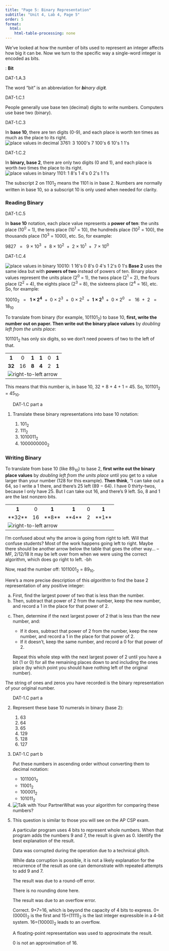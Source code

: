 ```yaml
---
title: "Page 5: Binary Representation"
subtitle: "Unit 4, Lab 4, Page 5"
order: 5
format:
  html:
    html-table-processing: none
---
```


We've looked at how the number of bits used to represent an integer
affects how big it can be. Now we turn to the specific way a single-word
integer is encoded as bits.

::: vocab
: **Bit**

::: ap-standard
DAT-1.A.3
:::

The word "bit" is an abbreviation for <em>**bi**nary
digi**t**.</em>
:::

::: ap-standard
DAT-1.C.1
:::

People generally use base ten (decimal) digits to write numbers.
Computers use base two (binary).

::: ap-standard
DAT-1.C.3
:::

In **base 10**, there are ten digits (0-9), and each
place is worth <em>ten</em> times as much as the place to its right.
<br />
<img src="/img/4-internet/decimal-places.jpg" title="place values in decimal 3761: 3 1000&apos;s 7 100&apos;s 6 10&apos;s 1 1&apos;s" alt="place values in decimal 3761: 3 1000&apos;s 7 100&apos;s 6 10&apos;s 1 1&apos;s" class="ms-4 noshadow"/>

::: ap-standard
DAT-1.C.2
:::

In **binary, base 2**, there are only two digits (0 and
1), and each place is worth <em>two</em> times the place to its
right.<br />
<img src="/img/4-internet/binary-places.jpg" title="place values in binary 1101: 1 8&apos;s 1 4&apos;s 0 2&apos;s 1 1&apos;s" alt="place values in binary 1101: 1 8&apos;s 1 4&apos;s 0 2&apos;s 1 1&apos;s" class="ms-4 noshadow"/>

::: endnote
The subscript 2 on 1101<sub>2</sub> means the 1101 is in base 2. Numbers
are normally written in base 10, so a subscript 10 is only used when
needed for clarity.
:::

<h3>Reading Binary</h3>

::: ap-standard
DAT-1.C.5
:::

In **base 10** notation, each place value represents a
**power of ten**: the units place (10<sup>0</sup> = 1), the
tens place (10<sup>1</sup> = 10), the hundreds place (10<sup>2</sup> =
100), the thousands place (10<sup>3</sup> = 1000), etc. So, for
example:



9827   =   9 × 10<sup>3</sup>  +  8 × 10<sup>2</sup>  +  2 ×
10<sup>1</sup>  +  7 × 10<sup>0</sup>



::: ap-standard
DAT-1.C.4
:::

<img src="/img/4-internet/binary-places(18).jpg" title="place values in binary 10010: 1 16&apos;s 0 8&apos;s 0 4&apos;s 1 2&apos;s 0 1&apos;s" alt="place values in binary 10010: 1 16&apos;s 0 8&apos;s 0 4&apos;s 1 2&apos;s 0 1&apos;s" class="float-end"/>
**Base 2** uses the same idea but with **powers of
two** instead of powers of ten. Binary place values represent the
units place (2<sup>0</sup> = 1), the twos place (2<sup>1</sup> = 2), the
fours place (2<sup>2</sup> = 4), the eights place (2<sup>3</sup> = 8),
the sixteens place (2<sup>4</sup> = 16), etc. So, for example:

<p align="center">

10010<sub>2</sub>   =   **1 × 2<sup>4</sup>**  +  0 ×
2<sup>3</sup>  +  0 × 2<sup>2</sup>  +  **1 ×
2<sup>1</sup>**  +  0 × 2<sup>0</sup>   =   16  +  2   =  
18<sub>10</sub>



::: takeNote
To translate from binary (for example, 101101<sub>2</sub>) to base
10, **first, write the number out on paper. Then write out the
binary place values** by <em>doubling left from the units
place</em>:

::: sidenoteBig
101101<sub>2</sub> has only six digits, so we don't need powers of two
to the left of that.
:::

```{=html}
<table class="byte indent" summary="translation process from binary to base 10">
<tbody><tr>
<th scope="col">1</th>
<th scope="col" style="font-weight:normal;">0</th>
<th scope="col">1</th>
<th scope="col">1</th>
<th scope="col" style="font-weight:normal;">0</th>
<th scope="col">1</th>
</tr>
<tr>
<td><strong>32</strong></td>
<td>16</td>
<td><strong>8</strong></td>
<td><strong>4</strong></td>
<td>2</td>
<td><strong>1</strong></td>
</tr>
<tr>
<td class="noborder" colspan="6">
<img class="indent noshadow" src="/img/8-recursive-reporters/r-to-l.png" alt="right-to-left arrow" title="right-to-left arrow">
</td>
</tr>
</tbody></table>
```

This means that this number is, in base 10, 32 + 8 + 4 + 1 = 45. So,
101101<sub>2</sub> = 45<sub>10</sub>.
:::

::: forYouToDo
<ol start="1">

::: ap-standard
DAT-1.C part a
:::

<li>

Translate these binary representations into base 10 notation:

<ol>

<li>101<sub>2</sub></li>

<li>111<sub>2</sub></li>

<li>1010011<sub>2</sub></li>

<li>1000000000<sub>2</sub></li>

</ol>

</li>

</ol>
:::

<h3>Writing Binary</h3>

::: takeNote
To translate from base 10 (like 89<sub>10</sub>) to base 2,
**first write out the binary place values** by <em>doubling
left from the units place</em> until you get to a value larger than your
number (128 for this example). **Then think**, "I can take
out a 64, so I write a 1 there, and there's 25 left (89 − 64). I have 0
thirty-twos, because I only have 25. But I can take out 16, and there's
9 left. So, 8 and 1 are the last nonzero bits.

<!--  <div class="sidenoteBig">Either way you are converting (and between any bases), always write the place values right-to-left (just as with units, tens, hundreds, etc.), and always write the number itself left-to-right.</div>  -->

```{=html}
<table class="ms-4" summary="translation process from binary to base 10">
<tbody><tr>
<th scope="col">1</th>
<th scope="col" style="font-weight:normal;">0</th>
<th scope="col">1</th>
<th scope="col">1</th>
<th scope="col" style="font-weight:normal;">0</th>
<th scope="col">1</th>
</tr>
<tr>
<td>**32**</td>
<td>16</td>
<td>**8**</td>
<td>**4**</td>
<td>2</td>
<td>**1**</td>
</tr>
<tr>
<td class="noborder" colspan="6">
<img class="ms-4 noshadow" src="/img/8-recursive-reporters/r-to-l.png" alt="right-to-left arrow" title="right-to-left arrow">
</td>
</tr>
</tbody></table>
```

::: todo
I'm confused about why the arrow is going from right to left. Will that
confuse students? Most of the work happens going left to right. Maybe
there should be another arrow below the table that goes the other way...
--MF, 2/12/18 It may be left over from when we were using the correct
algorithm, which does go right to left. -bh
:::

Now, read the number off: 1011001<sub>2</sub> = 89<sub>10</sub>.
:::



Here's a more precise description of this <em>algorithm</em> to find the
base 2 representation of any positive integer:

<ol type="a">

<li>First, find the largest power of two that is less than the
number.</li>

<li>Then, subtract that power of 2 from the number, keep the new number,
and record a 1 in the place for that power of 2.</li>

<!--<div class="sidenote">You could <a href="/unit-6/lab-1/5-binary-counter.html">create a program</a> based on an algorithm like this.</div>   -->



<li>

Then, determine if the next largest power of 2 that is less than the new
number, and:

<ul>

<li>If it does, subtract that power of 2 from the number, keep the new
number, and record a 1 in the place for that power of 2.</li>

<li>If it doesn't, keep the same number, and record a 0 for that power
of 2.</li>

</ul>

Repeat this whole step with the next largest power of 2 until you have a
bit (1 or 0) for all the remaining places down to and including the ones
place (by which point you should have nothing left of the original
number).

</li>

</ol>



The string of ones and zeros you have recorded is the binary
representation of your original number.

::: forYouToDo
<ol start="2">

::: ap-standard
DAT-1.C part a
:::

<li>

Represent these base 10 numerals in binary (base 2):

<ol>

<li>63</li>

<li>64</li>

<li>65</li>

<li>129</li>

<li>128</li>

<li>127</li>

</ol>

</li>

<li>

::: ap-standard
DAT-1.C part b
:::

Put these numbers in ascending order without converting them to decimal
notation:

<ul>

<li>1011001<sub>2</sub></li>

<li>11001<sub>2</sub></li>

<li>100001<sub>2</sub></li>

<li>101011<sub>2</sub></li>

</ul>

</li>

<li><img src="/img/icons/talk-with-your-partner.png" title="Talk with Your Partner" alt="Talk with Your Partner" class="inline"/>What
was your algorithm for comparing these numbers?</li>

<li>

This question is similar to those you will see on the AP CSP exam.
<!-- Question 1 -->

::: {.assessment-data type="multiplechoice" identifier="Which explains the 0?" hasinlinefeedback="true" maxchoices="1" responseidentifier="ri1" shuffle="false"}
::: prompt
A particular program uses 4 bits to represent whole numbers. When that
program adds the numbers 9 and 7, the result is given as 0. Identify the
best explanation of the result.
:::

::: {.choice identifier="c1"}
::: text
Data was corrupted during the operation due to a technical glitch.
:::

::: feedback
While data corruption is possible, it is not a likely explanation for
the recurrence of the result as one can demonstrate with repeated
attempts to add 9 and 7.
:::
:::

::: {.choice identifier="c2"}
::: text
The result was due to a round-off error.
:::

::: feedback
There is no rounding done here.
:::
:::

::: {.choice identifier="c3"}
::: text
The result was due to an overflow error.
:::

::: feedback
Correct. 9+7=16, which is beyond the capacity of 4 bits to express.
0=(0000)<sub>2</sub> is the first and 15=(1111)<sub>2</sub> is the last
integer expressible in a 4-bit system. 16=(10000)<sub>2</sub> leads to
an overflow.
:::
:::

::: {.choice identifier="c4"}
::: text
A floating-point representation was used to approximate the result.
:::

::: feedback
0 is not an approximation of 16.
:::
:::

::: {.responseDeclaration identifier="ri1"}
::: {.correctResponse identifier="c3"}
:::
:::
:::

</li>

</ol>
:::
